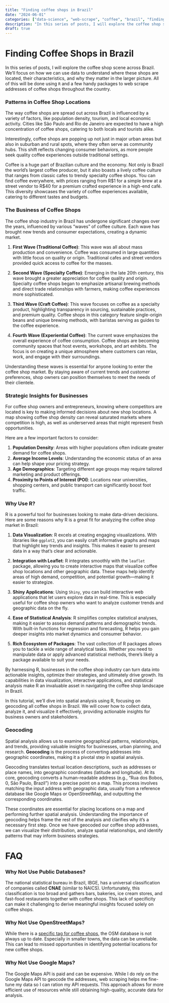 ```yaml
---
title: "Finding coffee shops in Brazil"
date: "2024-06-01"
categories: ["data-science", "web-scrape", "coffee", "brazil", "finding", "tutorial-R"]
description: "In this series of posts, I will explore the coffee shop scene across Brazil. We'll focus on how we can use data to understand where these shops are located, their characteristics, and why they matter in the larger picture. All of this will be done using `R` and a few handy packages to web scrape addresses of coffee shops throughout the country."
draft: true
---
```


# Finding Coffee Shops in Brazil

In this series of posts, I will explore the coffee shop scene across Brazil. We'll focus on how we can use data to understand where these shops are located, their characteristics, and why they matter in the larger picture. All of this will be done using `R` and a few handy packages to web scrape addresses of coffee shops throughout the country.

### Patterns in Coffee Shop Locations

The way coffee shops are spread out across Brazil is influenced by a variety of factors, like population density, tourism, and local economic activity. Cities like São Paulo and Rio de Janeiro are expected to have a high concentration of coffee shops, catering to both locals and tourists alike.

Interestingly, coffee shops are popping up not just in major urban areas but also in suburban and rural spots, where they often serve as community hubs. This shift reflects changing consumer behaviors, as more people seek quality coffee experiences outside traditional settings.

Coffee is a huge part of Brazilian culture and the economy. Not only is Brazil the world's largest coffee producer, but it also boasts a lively coffee culture that ranges from classic cafes to trendy specialty coffee shops. You can find coffee everywhere, with prices ranging from R\$1 for a simple brew at a street vendor to R\$40 for a premium crafted experience in a high-end café. This diversity showcases the variety of coffee experiences available, catering to different tastes and budgets.

### The Business of Coffee Shops

The coffee shop industry in Brazil has undergone significant changes over the years, influenced by various "waves" of coffee culture. Each wave has brought new trends and consumer expectations, creating a dynamic market.

1. **First Wave (Traditional Coffee)**: This wave was all about mass production and convenience. Coffee was consumed in large quantities with little focus on quality or origin. Traditional cafes and street vendors provided quick access to coffee for the masses.

2. **Second Wave (Specialty Coffee)**: Emerging in the late 20th century, this wave brought a greater appreciation for coffee quality and origin. Specialty coffee shops began to emphasize artisanal brewing methods and direct trade relationships with farmers, making coffee experiences more sophisticated.

3. **Third Wave (Craft Coffee)**: This wave focuses on coffee as a specialty product, highlighting transparency in sourcing, sustainable practices, and premium quality. Coffee shops in this category feature single-origin beans and unique brewing methods, with baristas serving as guides to the coffee experience.

4. **Fourth Wave (Experiential Coffee)**: The current wave emphasizes the overall experience of coffee consumption. Coffee shops are becoming community spaces that host events, workshops, and art exhibits. The focus is on creating a unique atmosphere where customers can relax, work, and engage with their surroundings.

Understanding these waves is essential for anyone looking to enter the coffee shop market. By staying aware of current trends and customer preferences, shop owners can position themselves to meet the needs of their clientele.

### Strategic Insights for Businesses

For coffee shop owners and entrepreneurs, knowing where competitors are located is key to making informed decisions about new shop locations. A map showing coffee shop density can reveal saturated markets where competition is high, as well as underserved areas that might represent fresh opportunities.

Here are a few important factors to consider:

1. **Population Density**: Areas with higher populations often indicate greater demand for coffee shops.
2. **Average Income Levels**: Understanding the economic status of an area can help shape your pricing strategy.
3. **Age Demographics**: Targeting different age groups may require tailored marketing and product offerings.
4. **Proximity to Points of Interest (POI)**: Locations near universities, shopping centers, and public transport can significantly boost foot traffic.

### Why Use R?

R is a powerful tool for businesses looking to make data-driven decisions. Here are some reasons why R is a great fit for analyzing the coffee shop market in Brazil:

1. **Data Visualization**: R excels at creating engaging visualizations. With libraries like `ggplot2`, you can easily craft informative graphs and maps that highlight key trends and insights. This makes it easier to present data in a way that’s clear and actionable.

2. **Integration with Leaflet**: R integrates smoothly with the `leaflet` package, allowing you to create interactive maps that visualize coffee shop locations and other geographic data. These maps help identify areas of high demand, competition, and potential growth—making it easier to strategize.

3. **Shiny Applications**: Using `Shiny`, you can build interactive web applications that let users explore data in real-time. This is especially useful for coffee shop owners who want to analyze customer trends and geographic data on the fly.

4. **Ease of Statistical Analysis**: R simplifies complex statistical analyses, making it easier to assess demand patterns and demographic trends. With built-in functions for regression and forecasting, R helps you gain deeper insights into market dynamics and consumer behavior.

5. **Rich Ecosystem of Packages**: The vast collection of R packages allows you to tackle a wide range of analytical tasks. Whether you need to manipulate data or apply advanced statistical methods, there’s likely a package available to suit your needs.

By harnessing R, businesses in the coffee shop industry can turn data into actionable insights, optimize their strategies, and ultimately drive growth. Its capabilities in data visualization, interactive applications, and statistical analysis make R an invaluable asset in navigating the coffee shop landscape in Brazil.

In this tutorial, we'll dive into spatial analysis using R, focusing on geocoding all coffee shops in Brazil. We will cover how to collect data, analyze it, and visualize it effectively, providing actionable insights for business owners and stakeholders.

### Geocoding

Spatial analysis allows us to examine geographical patterns, relationships, and trends, providing valuable insights for businesses, urban planning, and research. **Geocoding** is the process of converting addresses into geographic coordinates, making it a pivotal step in spatial analysis.

Geocoding translates textual location descriptions, such as addresses or place names, into geographic coordinates (latitude and longitude). At its core, geocoding converts a human-readable address (e.g., "Rua dos Bobos, 0, São Paulo, Brazil") into a precise point on a map. This process involves matching the input address with geographic data, usually from a reference database like Google Maps or OpenStreetMap, and outputting the corresponding coordinates.

These coordinates are essential for placing locations on a map and performing further spatial analysis. Understanding the importance of geocoding helps frame the rest of the analysis and clarifies why it's a necessary first step. Once we have geocoded our coffee shop addresses, we can visualize their distribution, analyze spatial relationships, and identify patterns that may inform business strategies.

# FAQ

### Why Not Use Public Databases?

The national statistical bureau in Brazil, IBGE, has a universal classification of companies called **CNAE** (similar to NAICS). Unfortunately, this classification is too broad and gathers bars, bakeries, ice cream stores, and fast-food restaurants together with coffee shops. This lack of specificity can make it challenging to derive meaningful insights focused solely on coffee shops.

### Why Not Use OpenStreetMaps?

While there is a [specific tag for coffee shops](https://wiki.openstreetmap.org/wiki/Tag:amenity%3Dcafe), the OSM database is not always up to date. Especially in smaller towns, the data can be unreliable. This can lead to missed opportunities in identifying potential locations for new coffee shops.

### Why Not Use Google Maps?

The Google Maps API is paid and can be expensive. While I do rely on the Google Maps API to geocode the addresses, web scraping helps me fine-tune my data so I can ration my API requests. This approach allows for more efficient use of resources while still obtaining high-quality, accurate data for analysis.
